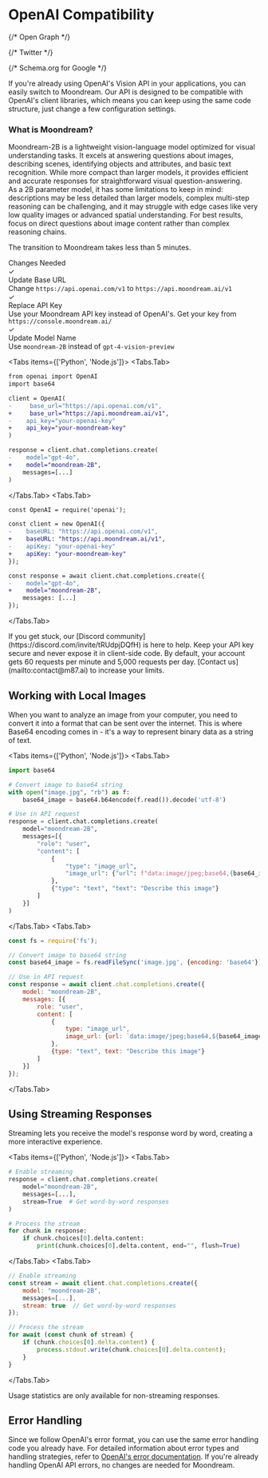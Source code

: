 
# OpenAI Compatibility

<Head>
  <title>OpenAI Compatibility - Moondream Documentation</title>
  <meta name="description" content="Learn how to use Moondream's API with OpenAI-compatible clients. Complete guide with Python and Node.js examples for seamless integration." />
  <meta name="viewport" content="width=device-width, initial-scale=1" />
  
  {/* Open Graph */}
  <meta property="og:title" content="OpenAI Compatibility - Moondream Documentation" />
  <meta property="og:description" content="Learn how to use Moondream's API with OpenAI-compatible clients. Complete guide with Python and Node.js examples for seamless integration." />
  <meta property="og:type" content="website" />
  <meta property="og:url" content="https://docs.moondream.ai/advanced/openai-compatibility" />
  
  {/* Twitter */}
  <meta name="twitter:card" content="summary_large_image" />
  <meta name="twitter:title" content="OpenAI Compatibility - Moondream Documentation" />
  <meta name="twitter:description" content="Learn how to use Moondream's API with OpenAI-compatible clients. Complete guide with Python and Node.js examples for seamless integration." />
  
  {/* Schema.org for Google */}
  <script type="application/ld+json">
    {JSON.stringify({
      "@context": "https://schema.org",
      "@type": "TechArticle",
      "headline": "Moondream OpenAI Compatibility Guide",
      "description": "Technical guide for using Moondream with OpenAI-compatible clients",
      "articleSection": "Advanced Documentation",
      "keywords": "openai, compatibility, api, integration, vision-language model"
    })}
  </script>
</Head>


If you're already using OpenAI's Vision API in your applications, you can easily switch to Moondream. Our API is designed to be compatible with OpenAI's client libraries, which means you can keep using the same code structure, just change a few configuration settings.

<div className="pt-8">
<div className="mb-8 p-6 bg-blue-50 rounded-lg border border-blue-100">
  <h3 className="text-lg font-semibold mb-2">What is Moondream?</h3>
  <div className="text-gray-700 mb-3">
    Moondream-2B is a lightweight vision-language model optimized for visual understanding tasks. It excels at answering questions about images, describing scenes, identifying objects and attributes, and basic text recognition. While more compact than larger models, it provides efficient and accurate responses for straightforward visual question-answering.
  </div>
  <div className="text-gray-700">
    As a 2B parameter model, it has some limitations to keep in mind: descriptions may be less detailed than larger models, complex multi-step reasoning can be challenging, and it may struggle with edge cases like very low quality images or advanced spatial understanding. For best results, focus on direct questions about image content rather than complex reasoning chains.
  </div>
</div>
</div>

The transition to Moondream takes less than 5 minutes.

<div className="mt-8 border rounded-lg overflow-hidden">
  <div className="bg-gray-50 pl-6 pt-6 pb-4 text-lg font-semibold">Changes Needed</div>
  <div className="pl-6 pb-6 pr-6 space-y-3">
    <div className="flex items-start gap-2">
      <div className="flex-none w-5 h-5 rounded-full bg-green-100 text-green-700 flex items-center justify-center mt-0.5">✓</div>
      <div>
        <div className="font-medium">Update Base URL</div>
        <div className="text-gray-600 text-sm">Change <code className="text-sm bg-gray-100 px-1.5 py-0.5 rounded">https://api.openai.com/v1</code> to <code className="text-sm bg-gray-100 px-1.5 py-0.5 rounded">https://api.moondream.ai/v1</code></div>
      </div>
    </div>
    <div className="flex items-start gap-2">
      <div className="flex-none w-5 h-5 rounded-full bg-green-100 text-green-700 flex items-center justify-center mt-0.5">✓</div>
      <div>
        <div className="font-medium">Replace API Key</div>
        <div className="text-gray-600 text-sm">Use your Moondream API key instead of OpenAI's. Get your key from <code className="text-sm bg-gray-100 px-1.5 py-0.5 rounded">https://console.moondream.ai/</code></div>
      </div>
    </div>
    <div className="flex items-start gap-2">
      <div className="flex-none w-5 h-5 rounded-full bg-green-100 text-green-700 flex items-center justify-center mt-0.5">✓</div>
      <div>
        <div className="font-medium">Update Model Name</div>
        <div className="text-gray-600 text-sm">Use <code className="text-sm bg-gray-100 px-1.5 py-0.5 rounded">moondream-2B</code> instead of <code className="text-sm bg-gray-100 px-1.5 py-0.5 rounded">gpt-4-vision-preview</code></div>
      </div>
    </div>
  </div>
</div>

<Tabs items={['Python', 'Node.js']}>
  <Tabs.Tab>
```diff
from openai import OpenAI
import base64

client = OpenAI(
-     base_url="https://api.openai.com/v1",
+     base_url="https://api.moondream.ai/v1",
-    api_key="your-openai-key"
+    api_key="your-moondream-key"
)

response = client.chat.completions.create(
-    model="gpt-4o",
+    model="moondream-2B",
    messages=[...]
)
```
  </Tabs.Tab>
  <Tabs.Tab>
```diff
const OpenAI = require('openai');

const client = new OpenAI({
-    baseURL: "https://api.openai.com/v1",
+    baseURL: "https://api.moondream.ai/v1",
-    apiKey: "your-openai-key"
+    apiKey: "your-moondream-key"
});

const response = await client.chat.completions.create({
-    model="gpt-4o",
+    model="moondream-2B",
    messages: [...]
});
```
  </Tabs.Tab>
</Tabs>

<Callout>
  If you get stuck, our [Discord community](https://discord.com/invite/tRUdpjDQfH) is here to help.
</Callout>

<Callout type="warning">
  Keep your API key secure and never expose it in client-side code. By default, your account gets 60 requests per minute and 5,000 requests per day. [Contact us](mailto:contact@m87.ai) to increase your limits.
</Callout>

## Working with Local Images

When you want to analyze an image from your computer, you need to convert it into a format that can be sent over the internet. This is where Base64 encoding comes in - it's a way to represent binary data as a string of text.

<Tabs items={['Python', 'Node.js']}>
  <Tabs.Tab>
```python
import base64

# Convert image to base64 string
with open("image.jpg", "rb") as f:
    base64_image = base64.b64encode(f.read()).decode('utf-8')

# Use in API request
response = client.chat.completions.create(
    model="moondream-2B",
    messages=[{
        "role": "user",
        "content": [
            {
                "type": "image_url",
                "image_url": {"url": f"data:image/jpeg;base64,{base64_image}"}
            },
            {"type": "text", "text": "Describe this image"}
        ]
    }]
)
```
  </Tabs.Tab>
  <Tabs.Tab>
```javascript
const fs = require('fs');

// Convert image to base64 string
const base64_image = fs.readFileSync('image.jpg', {encoding: 'base64'});

// Use in API request
const response = await client.chat.completions.create({
    model: "moondream-2B",
    messages: [{
        role: "user",
        content: [
            {
                type: "image_url",
                image_url: {url: `data:image/jpeg;base64,${base64_image}`}
            },
            {type: "text", text: "Describe this image"}
        ]
    }]
});
```
  </Tabs.Tab>
</Tabs>

## Using Streaming Responses

Streaming lets you receive the model's response word by word, creating a more interactive experience.

<Tabs items={['Python', 'Node.js']}>
  <Tabs.Tab>
```python
# Enable streaming
response = client.chat.completions.create(
    model="moondream-2B",
    messages=[...],
    stream=True  # Get word-by-word responses
)

# Process the stream
for chunk in response:
    if chunk.choices[0].delta.content:
        print(chunk.choices[0].delta.content, end="", flush=True)
```
  </Tabs.Tab>
  <Tabs.Tab>
```javascript
// Enable streaming
const stream = await client.chat.completions.create({
    model: "moondream-2B",
    messages=[...],
    stream: true  // Get word-by-word responses
});

// Process the stream
for await (const chunk of stream) {
    if (chunk.choices[0].delta.content) {
        process.stdout.write(chunk.choices[0].delta.content);
    }
}
```
  </Tabs.Tab>
</Tabs>

<Callout type="info">
  Usage statistics are only available for non-streaming responses.
</Callout>

## Error Handling

Since we follow OpenAI's error format, you can use the same error handling code you already have. For detailed information about error types and handling strategies, refer to [OpenAI's error documentation](https://platform.openai.com/docs/guides/error-codes). If you're already handling OpenAI API errors, no changes are needed for Moondream.
